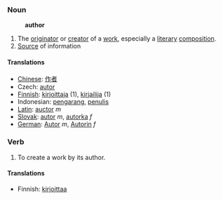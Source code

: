 ===Noun===
:'''author'''
# The [[originator]] or [[creator]] of a [[work]], especially a [[literary]] [[composition]].
# [[Source]] of information

====Translations====
*[[Chinese]]: [[作者]]
*Czech: [[autor]]
*[[Finnish]]: [[kirjoittaja]] (1), [[kirjailija]] (1)
*Indonesian: [[karang|pengarang]], [[tulis|penulis]]
*[[Latin]]: [[auctor]] ''m''
*[[Slovak]]: [[autor]] ''m'', [[autorka]] ''f''
*[[German]]: [[Autor]] ''m'', [[Autorin]] ''f''

===Verb===
# To create a work by its author.

====Translations====

*Finnish: [[kirjoittaa]]